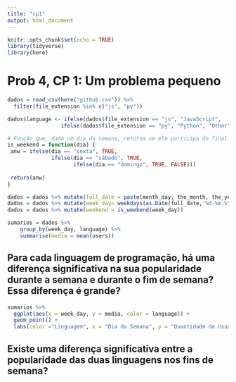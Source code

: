 ```yaml
---
title: "cp1"
output: html_document
---
```


```r
knitr::opts_chunk$set(echo = TRUE)
library(tidyverse)
library(here)
```

# Prob 4, CP 1: Um problema pequeno

```r
dados = read_csv(here("github.csv")) %>% 
  filter(file_extension %in% c("js", "py"))

dados$language <- ifelse(dados$file_extension == "js", "JavaScript",
                 ifelse(dados$file_extension == "py", "Python", "Other"))

# Função que, dado um dia da semana, retorna se ele participa do final de semana ou não.
is_weekend = function(dia) {
 anw = ifelse(dia == "sexta", TRUE,
              ifelse(dia == "sábado", TRUE,
                     ifelse(dia == "domingo", TRUE, FALSE)))
 
 return(anw)
}

dados = dados %>% mutate(full_date = paste(month_day, the_month, the_year, sep = '-'))
dados = dados %>% mutate(week_day= weekdays(as.Date(full_date,'%d-%m-%Y')))
dados = dados %>% mutate(weekend = is_weekend(week_day))
```

```r
sumarios = dados %>% 
    group_by(week_day, language) %>%
    summarise(media = mean(users))
```

## Para cada linguagem de programação, há uma diferença significativa na sua popularidade durante a semana e durante o fim de semana? Essa diferença é grande?
```r
sumarios %>% 
  ggplot(aes(x = week_day, y = media, color = language)) + 
  geom_point() +
  labs(color ="Linguagem", x = "Dia da Semana", y = "Quantidade de Usuários")
```


## Existe uma diferença significativa entre a popularidade das duas linguagens nos fins de semana?
```r

```

